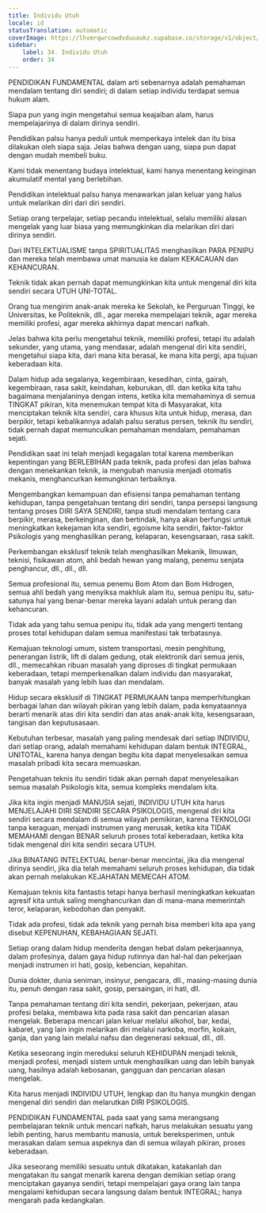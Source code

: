 ```yaml
---
title: Individu Utuh
locale: id
statusTranslation: automatic
coverImage: https://lhvmrqwrcowdvduuaukz.supabase.co/storage/v1/object/public/strapi-uploads/small_cover-educacion-fundamental.webp-2d51a7828a2b1309555be27f7e2a61a0.webp
sidebar:
    label: 34. Individu Utuh
    order: 34
---
```

PENDIDIKAN FUNDAMENTAL dalam arti sebenarnya adalah pemahaman mendalam tentang diri sendiri; di dalam setiap individu terdapat semua hukum alam.

Siapa pun yang ingin mengetahui semua keajaiban alam, harus mempelajarinya di dalam dirinya sendiri.

Pendidikan palsu hanya peduli untuk memperkaya intelek dan itu bisa dilakukan oleh siapa saja. Jelas bahwa dengan uang, siapa pun dapat dengan mudah membeli buku.

Kami tidak menentang budaya intelektual, kami hanya menentang keinginan akumulatif mental yang berlebihan.

Pendidikan intelektual palsu hanya menawarkan jalan keluar yang halus untuk melarikan diri dari diri sendiri.

Setiap orang terpelajar, setiap pecandu intelektual, selalu memiliki alasan mengelak yang luar biasa yang memungkinkan dia melarikan diri dari dirinya sendiri.

Dari INTELEKTUALISME tanpa SPIRITUALITAS menghasilkan PARA PENIPU dan mereka telah membawa umat manusia ke dalam KEKACAUAN dan KEHANCURAN.

Teknik tidak akan pernah dapat memungkinkan kita untuk mengenal diri kita sendiri secara UTUH UNI-TOTAL.

Orang tua mengirim anak-anak mereka ke Sekolah, ke Perguruan Tinggi, ke Universitas, ke Politeknik, dll., agar mereka mempelajari teknik, agar mereka memiliki profesi, agar mereka akhirnya dapat mencari nafkah.

Jelas bahwa kita perlu mengetahui teknik, memiliki profesi, tetapi itu adalah sekunder, yang utama, yang mendasar, adalah mengenal diri kita sendiri, mengetahui siapa kita, dari mana kita berasal, ke mana kita pergi, apa tujuan keberadaan kita.

Dalam hidup ada segalanya, kegembiraan, kesedihan, cinta, gairah, kegembiraan, rasa sakit, keindahan, keburukan, dll. dan ketika kita tahu bagaimana menjalaninya dengan intens, ketika kita memahaminya di semua TINGKAT pikiran, kita menemukan tempat kita di Masyarakat, kita menciptakan teknik kita sendiri, cara khusus kita untuk hidup, merasa, dan berpikir, tetapi kebalikannya adalah palsu seratus persen, teknik itu sendiri, tidak pernah dapat memunculkan pemahaman mendalam, pemahaman sejati.

Pendidikan saat ini telah menjadi kegagalan total karena memberikan kepentingan yang BERLEBIHAN pada teknik, pada profesi dan jelas bahwa dengan menekankan teknik, ia mengubah manusia menjadi otomatis mekanis, menghancurkan kemungkinan terbaiknya.

Mengembangkan kemampuan dan efisiensi tanpa pemahaman tentang kehidupan, tanpa pengetahuan tentang diri sendiri, tanpa persepsi langsung tentang proses DIRI SAYA SENDIRI, tanpa studi mendalam tentang cara berpikir, merasa, berkeinginan, dan bertindak, hanya akan berfungsi untuk meningkatkan kekejaman kita sendiri, egoisme kita sendiri, faktor-faktor Psikologis yang menghasilkan perang, kelaparan, kesengsaraan, rasa sakit.

Perkembangan eksklusif teknik telah menghasilkan Mekanik, Ilmuwan, teknisi, fisikawan atom, ahli bedah hewan yang malang, penemu senjata penghancur, dll., dll., dll.

Semua profesional itu, semua penemu Bom Atom dan Bom Hidrogen, semua ahli bedah yang menyiksa makhluk alam itu, semua penipu itu, satu-satunya hal yang benar-benar mereka layani adalah untuk perang dan kehancuran.

Tidak ada yang tahu semua penipu itu, tidak ada yang mengerti tentang proses total kehidupan dalam semua manifestasi tak terbatasnya.

Kemajuan teknologi umum, sistem transportasi, mesin penghitung, penerangan listrik, lift di dalam gedung, otak elektronik dari semua jenis, dll., memecahkan ribuan masalah yang diproses di tingkat permukaan keberadaan, tetapi memperkenalkan dalam individu dan masyarakat, banyak masalah yang lebih luas dan mendalam.

Hidup secara eksklusif di TINGKAT PERMUKAAN tanpa memperhitungkan berbagai lahan dan wilayah pikiran yang lebih dalam, pada kenyataannya berarti menarik atas diri kita sendiri dan atas anak-anak kita, kesengsaraan, tangisan dan keputusasaan.

Kebutuhan terbesar, masalah yang paling mendesak dari setiap INDIVIDU, dari setiap orang, adalah memahami kehidupan dalam bentuk INTEGRAL, UNITOTAL, karena hanya dengan begitu kita dapat menyelesaikan semua masalah pribadi kita secara memuaskan.

Pengetahuan teknis itu sendiri tidak akan pernah dapat menyelesaikan semua masalah Psikologis kita, semua kompleks mendalam kita.

Jika kita ingin menjadi MANUSIA sejati, INDIVIDU UTUH kita harus MENJELAJAHI DIRI SENDIRI SECARA PSIKOLOGIS, mengenal diri kita sendiri secara mendalam di semua wilayah pemikiran, karena TEKNOLOGI tanpa keraguan, menjadi instrumen yang merusak, ketika kita TIDAK MEMAHAMI dengan BENAR seluruh proses total keberadaan, ketika kita tidak mengenal diri kita sendiri secara UTUH.

Jika BINATANG INTELEKTUAL benar-benar mencintai, jika dia mengenal dirinya sendiri, jika dia telah memahami seluruh proses kehidupan, dia tidak akan pernah melakukan KEJAHATAN MEMECAH ATOM.

Kemajuan teknis kita fantastis tetapi hanya berhasil meningkatkan kekuatan agresif kita untuk saling menghancurkan dan di mana-mana memerintah teror, kelaparan, kebodohan dan penyakit.

Tidak ada profesi, tidak ada teknik yang pernah bisa memberi kita apa yang disebut KEPENUHAN, KEBAHAGIAAN SEJATI.

Setiap orang dalam hidup menderita dengan hebat dalam pekerjaannya, dalam profesinya, dalam gaya hidup rutinnya dan hal-hal dan pekerjaan menjadi instrumen iri hati, gosip, kebencian, kepahitan.

Dunia dokter, dunia seniman, insinyur, pengacara, dll., masing-masing dunia itu, penuh dengan rasa sakit, gosip, persaingan, iri hati, dll.

Tanpa pemahaman tentang diri kita sendiri, pekerjaan, pekerjaan, atau profesi belaka, membawa kita pada rasa sakit dan pencarian alasan mengelak. Beberapa mencari jalan keluar melalui alkohol, bar, kedai, kabaret, yang lain ingin melarikan diri melalui narkoba, morfin, kokain, ganja, dan yang lain melalui nafsu dan degenerasi seksual, dll., dll.

Ketika seseorang ingin mereduksi seluruh KEHIDUPAN menjadi teknik, menjadi profesi, menjadi sistem untuk menghasilkan uang dan lebih banyak uang, hasilnya adalah kebosanan, gangguan dan pencarian alasan mengelak.

Kita harus menjadi INDIVIDU UTUH, lengkap dan itu hanya mungkin dengan mengenal diri sendiri dan melarutkan DIRI PSIKOLOGIS.

PENDIDIKAN FUNDAMENTAL pada saat yang sama merangsang pembelajaran teknik untuk mencari nafkah, harus melakukan sesuatu yang lebih penting, harus membantu manusia, untuk bereksperimen, untuk merasakan dalam semua aspeknya dan di semua wilayah pikiran, proses keberadaan.

Jika seseorang memiliki sesuatu untuk dikatakan, katakanlah dan mengatakan itu sangat menarik karena dengan demikian setiap orang menciptakan gayanya sendiri, tetapi mempelajari gaya orang lain tanpa mengalami kehidupan secara langsung dalam bentuk INTEGRAL; hanya mengarah pada kedangkalan.

